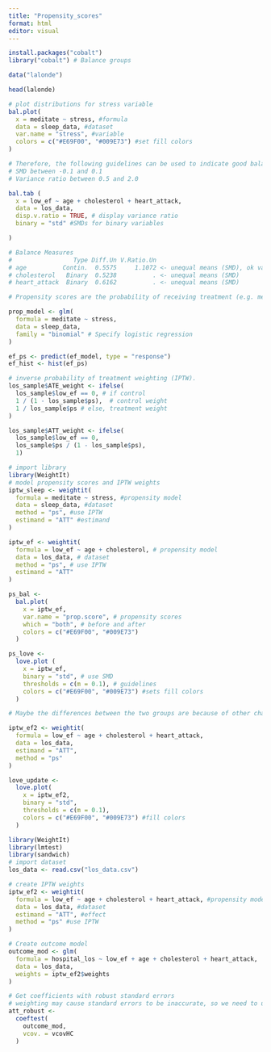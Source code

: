 ```yaml
---
title: "Propensity_scores"
format: html
editor: visual
---
```


```r

install.packages("cobalt")
library("cobalt") # Balance groups 

data("lalonde")

head(lalonde)

# plot distributions for stress variable
bal.plot(
  x = meditate ~ stress, #formula
  data = sleep_data, #dataset
  var.name = "stress", #variable
  colors = c("#E69F00", "#009E73") #set fill colors
)

```

```r

# Therefore, the following guidelines can be used to indicate good balance:
# SMD between -0.1 and 0.1
# Variance ratio between 0.5 and 2.0

bal.tab (
  x = low_ef ~ age + cholesterol + heart_attack,
  data = los_data,
  disp.v.ratio = TRUE, # display variance ratio
  binary = "std" #SMDs for binary variables 

)

# Balance Measures
#                 Type Diff.Un V.Ratio.Un
# age          Contin.  0.5575     1.1072 <- unequal means (SMD), ok variance 
# cholesterol   Binary  0.5238          . <- unequal means (SMD)
# heart_attack  Binary  0.6162          . <- unequal means (SMD)

```

```r

# Propensity scores are the probability of receiving treatment (e.g. meditate) based on all the characteristics in the data. You use logistic regression which models the dependent variable as a binary outcome (between 0 and 1). Stress may lower one's probability of wanting to meditate

prop_model <- glm(
  formula = meditate ~ stress,
  data = sleep_data,
  family = "binomial" # Specify logistic regression
)

ef_ps <- predict(ef_model, type = "response")
ef_hist <- hist(ef_ps)


```

```r

# inverse probability of treatment weighting (IPTW).
los_sample$ATE_weight <- ifelse(
  los_sample$low_ef == 0, # if control
  1 / (1 - los_sample$ps),  # control weight
  1 / los_sample$ps # else, treatment weight
)

los_sample$ATT_weight <- ifelse(
  los_sample$low_ef == 0, 
  los_sample$ps / (1 - los_sample$ps), 
  1)

```

```r

# import library
library(WeightIt)
# model propensity scores and IPTW weights
iptw_sleep <- weightit(
  formula = meditate ~ stress, #propensity model
  data = sleep_data, #dataset
  method = "ps", #use IPTW
  estimand = "ATT" #estimand
)

iptw_ef <- weightit(
  formula = low_ef ~ age + cholesterol, # propensity model
  data = los_data, # dataset
  method = "ps", # use IPTW
  estimand = "ATT"
)


```

```r

ps_bal <-
  bal.plot(
    x = iptw_ef,
    var.name = "prop.score", # propensity scores
    which = "both", # before and after
    colors = c("#E69F00", "#009E73")
  )

ps_love <- 
  love.plot (
    x = iptw_ef,
    binary = "std", # use SMD
    thresholds = c(m = 0.1), # guidelines
    colors = c("#E69F00", "#009E73") #sets fill colors
  )

```

```r

# Maybe the differences between the two groups are because of other characteristics so we have to account for those

iptw_ef2 <- weightit(
  formula = low_ef ~ age + cholesterol + heart_attack,
  data = los_data,
  estimand = "ATT",
  method = "ps"
)

love_update <- 
  love.plot(
    x = iptw_ef2,
    binary = "std",
    thresholds = c(m = 0.1),
    colors = c("#E69F00", "#009E73") #fill colors  
  )

```

```r

library(WeightIt)
library(lmtest)
library(sandwich)
# import dataset
los_data <- read.csv("los_data.csv")

# create IPTW weights
iptw_ef2 <- weightit(
  formula = low_ef ~ age + cholesterol + heart_attack, #propensity model
  data = los_data, #dataset
  estimand = "ATT", #effect
  method = "ps" #use IPTW
)

# Create outcome model
outcome_mod <- glm(
  formula = hospital_los ~ low_ef + age + cholesterol + heart_attack,
  data = los_data,
  weights = iptw_ef2$weights
)

# Get coefficients with robust standard errors
# weighting may cause standard errors to be inaccurate, so we need to use a more robust calculation of the standard errors
att_robust <-
  coeftest(
    outcome_mod,
    vcov. = vcovHC
  )


```

